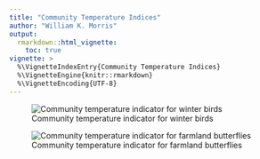 ```yaml
---
title: "Community Temperature Indices"
author: "William K. Morris"
output: 
  rmarkdown::html_vignette:
    toc: true
vignette: >
  %\VignetteIndexEntry{Community Temperature Indices}
  %\VignetteEngine{knitr::rmarkdown}
  %\VignetteEncoding{UTF-8}
---
```


![Community temperature indicator for winter birds](https://indicators.laji.fi/svg/wbcti "Winter Bird Community Temperature Index")

![Community temperature indicator for farmland butterflies](https://indicators.laji.fi/svg/bfcti "Farmland Butterfly Community Temperature Index")
